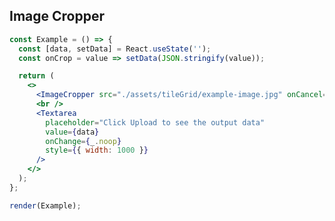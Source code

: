 
## Image Cropper

```jsx live=true
const Example = () => {
  const [data, setData] = React.useState('');
  const onCrop = value => setData(JSON.stringify(value));

  return (
    <>
      <ImageCropper src="./assets/tileGrid/example-image.jpg" onCancel={_.noop} onCrop={onCrop} height={400} />
      <br />
      <Textarea
        placeholder="Click Upload to see the output data"
        value={data}
        onChange={_.noop}
        style={{ width: 1000 }}
      />
    </>
  );
};

render(Example);
```

<Props componentName="ImageCropper" />

